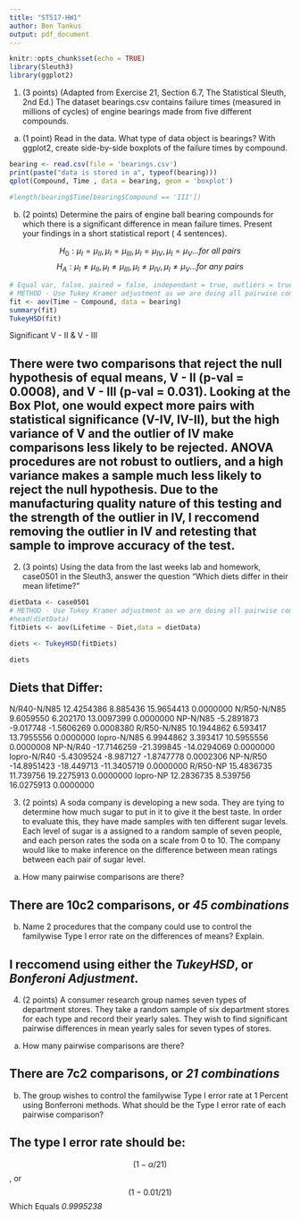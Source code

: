 ```yaml
---
title: "ST517-HW1"
author: Ben Tankus
output: pdf_document
---
```


```r
knitr::opts_chunk$set(echo = TRUE)
library(Sleuth3)
library(ggplot2)

```


1. (3 points) (Adapted from Exercise 21, Section 6.7, The Statistical Sleuth, 2nd Ed.) The dataset
bearings.csv contains failure times (measured in millions of cycles) of engine bearings made from five
different compounds.

(a) (1 point) Read in the data. What type of data object is bearings? With ggplot2, create side-by-side boxplots of the failure times by compound.

```r
bearing <- read.csv(file = 'bearings.csv')
print(paste("data is stored in a", typeof(bearing)))
qplot(Compound, Time , data = bearing, geom = 'boxplot')

#length(bearing$Time[bearing$Compound == 'III'])


```

(b) (2 points) Determine the pairs of engine ball bearing compounds for which there is a significant
difference in mean failure times. Present your findings in a short statistical report ( 4 sentences).

$$H_0: \mu_{I} = \mu_{II},  \mu_{I} = \mu_{III}, \mu_{I} = \mu_{IV}, \mu_{I} = \mu_{V} ... for \ all \ pairs $$
$$H_A: \mu_{I} \neq \mu_{II},  \mu_{I} \neq \mu_{III}, \mu_{I} \neq \mu_{IV}, \mu_{I} \neq \mu_{V} ... for \ any \ pairs $$


```r
# Equal var, false. paired = false, independant = true, outliers = true, equal N = True
# METHOD - Use Tukey Kramer adjustment as we are doing all pairwise comparisons
fit <- aov(Time ~ Compound, data = bearing)
summary(fit)
TukeyHSD(fit)

```
Significant V - II & V - III

## There were two comparisons that reject the null hypothesis of equal means, V - II (p-val = 0.0008), and V - III (p-val = 0.031). Looking at the Box Plot, one would expect more pairs with statistical significance (V-IV, IV-II), but the high variance of V and the outlier of IV make comparisons less likely to be rejected. ANOVA procedures are not robust to outliers, and a high variance makes a sample much less likely to reject the null hypothesis. Due to the manufacturing quality nature of this testing and the strength of the outlier in IV, I reccomend removing the outlier in IV and retesting that sample to improve accuracy of the test.

2. (3 points) Using the data from the last weeks lab and homework, case0501 in the Sleuth3, answer the
question “Which diets differ in their mean lifetime?”

```r
dietData <- case0501
# METHOD - Use Tukey Kramer adjustment as we are doing all pairwise comparisons
#head(dietData)
fitDiets <- aov(Lifetime ~ Diet,data = dietData)

diets <- TukeyHSD(fitDiets)

diets
```

## Diets that Differ:
 N/R40-N/N85   12.4254386   8.885436  15.9654413 0.0000000
 N/R50-N/N85   9.6059550   6.202170  13.0097399 0.0000000
 NP-N/N85     -5.2891873  -9.017748  -1.5606269 0.0008380
 R/R50-N/N85  10.1944862   6.593417  13.7955556 0.0000000
 lopro-N/N85   6.9944862   3.393417  10.5955556 0.0000008
 NP-N/R40    -17.7146259 -21.399845 -14.0294069 0.0000000
 lopro-N/R40  -5.4309524  -8.987127  -1.8747778 0.0002306
 NP-N/R50    -14.8951423 -18.449713 -11.3405719 0.0000000
 R/R50-NP     15.4836735  11.739756  19.2275913 0.0000000
 lopro-NP     12.2836735   8.539756  16.0275913 0.0000000


3. (2 points) A soda company is developing a new soda. They are tying to determine how much sugar to
put in it to give it the best taste. In order to evaluate this, they have made samples with ten different
sugar levels. Each level of sugar is a assigned to a random sample of seven people, and each person rates
the soda on a scale from 0 to 10. The company would like to make inference on the difference between
mean ratings between each pair of sugar level.

(a) How many pairwise comparisons are there?

## There are 10c2 comparisons, or *45 combinations*

(b) Name 2 procedures that the company could use to control the familywise Type I error rate on the
differences of means? Explain.

## I reccomend using either the *TukeyHSD*, or *Bonferoni Adjustment*.


4. (2 points) A consumer research group names seven types of department stores. They take a random
sample of six department stores for each type and record their yearly sales. They wish to find significant
pairwise differences in mean yearly sales for seven types of stores.

(a) How many pairwise comparisons are there?

## There are 7c2 comparisons, or *21 combinations*

(b) The group wishes to control the familywise Type I error rate at 1 Percent using Bonferroni methods.
What should be the Type I error rate of each pairwise comparison?

## The type I error rate should be:
$$(1-\alpha/21)$$ , or $$ (1-0.01/21) $$ 
Which Equals *0.9995238*
